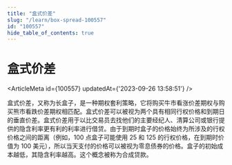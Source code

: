 ```yaml
---
title: "盒式价差"
slug: "/learn/box-spread-100557"
id: "100557"
hide_table_of_contents: true
---
```



# 盒式价差

<ArticleMeta id={100557} updatedAt={'2023-09-26 13:58:51'} />
<div className='border-solid border-b border-t-0 my-4 border-[var(--ifm-color-gray-300)]' />

盒式价差，又称为长盒子，是一种期权套利策略，它将购买牛市看涨价差期权与购买熊市看跌价差期权相匹配。盒式价差可以被视为两个具有相同行权价格和到期日的垂直价差。盒式价差用于以比交易员去找他们的主要经纪人、清算公司或银行提供的隐含利率更有利的利率进行借贷。由于到期时盒子的价格始终为所涉及的行权价格之间的距离（例如，100 点盒子可能使用 25 和 125 的行权价格，在到期时价值为 100 美元），所以当天支付的价格可以被视为零息债券的价格。盒子的初始成本越低，其隐含利率越高。这个概念被称为合成贷款。
